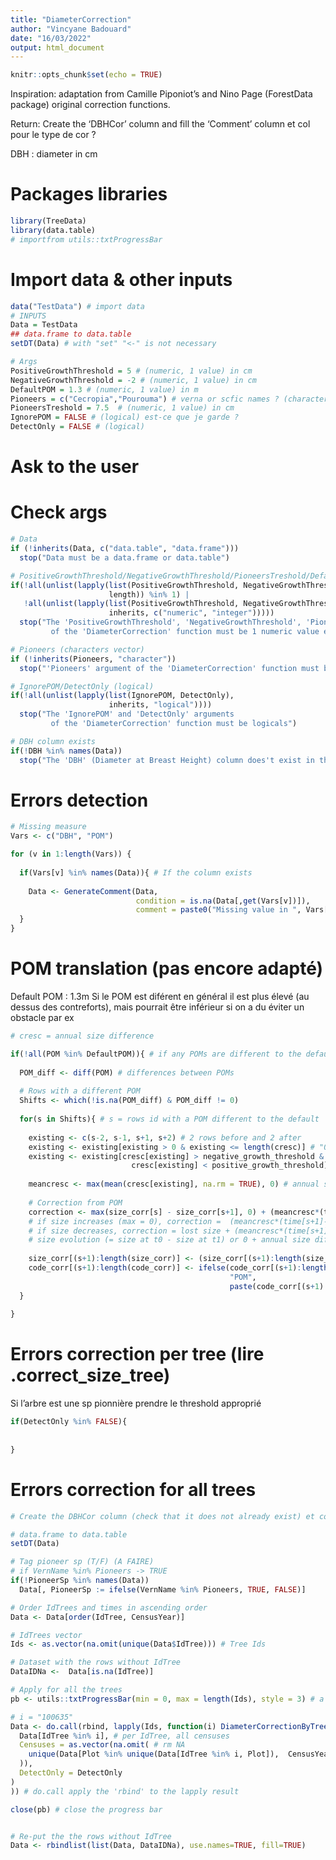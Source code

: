 ```yaml
---
title: "DiameterCorrection"
author: "Vincyane Badouard"
date: "16/03/2022"
output: html_document
---
```


```r
knitr::opts_chunk$set(echo = TRUE)
```

Inspiration: adaptation from Camille Piponiot's and Nino Page (ForestData package) original correction functions.

Return: Create the 'DBHCor' column and fill the 'Comment' column
et col pour le type de cor ?

DBH : diameter in cm


# Packages libraries
```r
library(TreeData)
library(data.table)
# importfrom utils::txtProgressBar
```

# Import data & other inputs
```r
data("TestData") # import data
# INPUTS
Data = TestData
## data.frame to data.table
setDT(Data) # with "set" "<-" is not necessary

# Args
PositiveGrowthThreshold = 5 # (numeric, 1 value) in cm
NegativeGrowthThreshold = -2 # (numeric, 1 value) in cm
DefaultPOM = 1.3 # (numeric, 1 value) in m
Pioneers = c("Cecropia","Pourouma") # verna or scfic names ? (characters vector)
PioneersTreshold = 7.5  # (numeric, 1 value) in cm
IgnorePOM = FALSE # (logical) est-ce que je garde ?
DetectOnly = FALSE # (logical)

```

# Ask to the user

# Check args
```r
# Data
if (!inherits(Data, c("data.table", "data.frame")))
  stop("Data must be a data.frame or data.table")

# PositiveGrowthThreshold/NegativeGrowthThreshold/PioneersTreshold/DefaultPOM (numeric, 1 value)
if(!all(unlist(lapply(list(PositiveGrowthThreshold, NegativeGrowthThreshold, DefaultPOM, PioneersTreshold),
                      length)) %in% 1) |
   !all(unlist(lapply(list(PositiveGrowthThreshold, NegativeGrowthThreshold, DefaultPOM, PioneersTreshold),
                      inherits, c("numeric", "integer")))))
  stop("The 'PositiveGrowthThreshold', 'NegativeGrowthThreshold', 'PioneersTreshold' and 'DefaultPOM' arguments
         of the 'DiameterCorrection' function must be 1 numeric value each")

# Pioneers (characters vector)
if (!inherits(Pioneers, "character"))
  stop("'Pioneers' argument of the 'DiameterCorrection' function must be a characters vector")

# IgnorePOM/DetectOnly (logical)
if(!all(unlist(lapply(list(IgnorePOM, DetectOnly),
                      inherits, "logical"))))
  stop("The 'IgnorePOM' and 'DetectOnly' arguments
         of the 'DiameterCorrection' function must be logicals")

# DBH column exists
if(!DBH %in% names(Data))
  stop("The 'DBH' (Diameter at Breast Height) column does't exist in the dataset")

```

# Errors detection
```r
# Missing measure
Vars <- c("DBH", "POM")

for (v in 1:length(Vars)) {
  
  if(Vars[v] %in% names(Data)){ # If the column exists
    
    Data <- GenerateComment(Data,
                            condition = is.na(Data[,get(Vars[v])]),
                            comment = paste0("Missing value in ", Vars[v]))
  }
}

```

# POM translation (pas encore adapté)
Default POM : 1.3m
Si le POM est diférent en général il est plus élevé (au dessus des contreforts),
mais pourrait être inférieur si on a du éviter un obstacle par ex

```r
# cresc = annual size difference

if(!all(POM %in% DefaultPOM)){ # if any POMs are different to the default POM
  
  POM_diff <- diff(POM) # differences between POMs
  
  # Rows with a different POM
  Shifts <- which(!is.na(POM_diff) & POM_diff != 0) 
  
  for(s in Shifts){ # s = rows id with a POM different to the default
    
    existing <- c(s-2, s-1, s+1, s+2) # 2 rows before and 2 after
    existing <- existing[existing > 0 & existing <= length(cresc)] # "0" rows doesn't exist, we can't take it. length(POM) = length(size difference)
    existing <- existing[cresc[existing] > negative_growth_threshold &
                           cresc[existing] < positive_growth_threshold] #Because we don't want to use outliers to compute expected growth...
    
    meancresc <- max(mean(cresc[existing], na.rm = TRUE), 0) # annual size diff (positive) mean
    
    # Correction from POM
    correction <- max(size_corr[s] - size_corr[s+1], 0) + (meancresc*(time[s+1]-time[s]))
    # if size increases (max = 0), correction =  (meancresc*(time[s+1]-time[s]))
    # if size decreases, correction = lost size + (meancresc*(time[s+1]-time[s]))
    # size evolution (= size at t0 - size at t1) or 0 + annual size diff mean * years nbr between 2 censuses
    
    size_corr[(s+1):length(size_corr)] <- (size_corr[(s+1):length(size_corr)]) + correction
    code_corr[(s+1):length(code_corr)] <- ifelse(code_corr[(s+1):length(code_corr)] == 0, # if no code
                                                 "POM",
                                                 paste(code_corr[(s+1):length(code_corr)], "POM", sep = "+"))
  }
  
}
```


# Errors correction per tree (lire .correct_size_tree)
Si l'arbre est une sp pionnière prendre le threshold approprié
```r
if(DetectOnly %in% FALSE){
  
  
}

```

# Errors correction for all trees
```r
# Create the DBHCor column (check that it does not already exist) et col pour le type de cor ?

# data.frame to data.table
setDT(Data)

# Tag pioneer sp (T/F) (A FAIRE)
# if VernName %in% Pioneers -> TRUE
if(!PioneerSp %in% names(Data))
  Data[, PioneerSp := ifelse(VernName %in% Pioneers, TRUE, FALSE)]

# Order IdTrees and times in ascending order
Data <- Data[order(IdTree, CensusYear)]

# IdTrees vector
Ids <- as.vector(na.omit(unique(Data$IdTree))) # Tree Ids

# Dataset with the rows without IdTree
DataIDNa <-  Data[is.na(IdTree)]

# Apply for all the trees
pb <- utils::txtProgressBar(min = 0, max = length(Ids), style = 3) # a progress bar per id

# i = "100635"
Data <- do.call(rbind, lapply(Ids, function(i) DiameterCorrectionByTree(
  Data[IdTree %in% i], # per IdTree, all censuses
  Censuses = as.vector(na.omit( # rm NA
    unique(Data[Plot %in% unique(Data[IdTree %in% i, Plot]),  CensusYear]) # the censuses for the plot in which the tree is
  )),
  DetectOnly = DetectOnly
)
)) # do.call apply the 'rbind' to the lapply result

close(pb) # close the progress bar


# Re-put the the rows without IdTree
Data <- rbindlist(list(Data, DataIDNa), use.names=TRUE, fill=TRUE)

```

